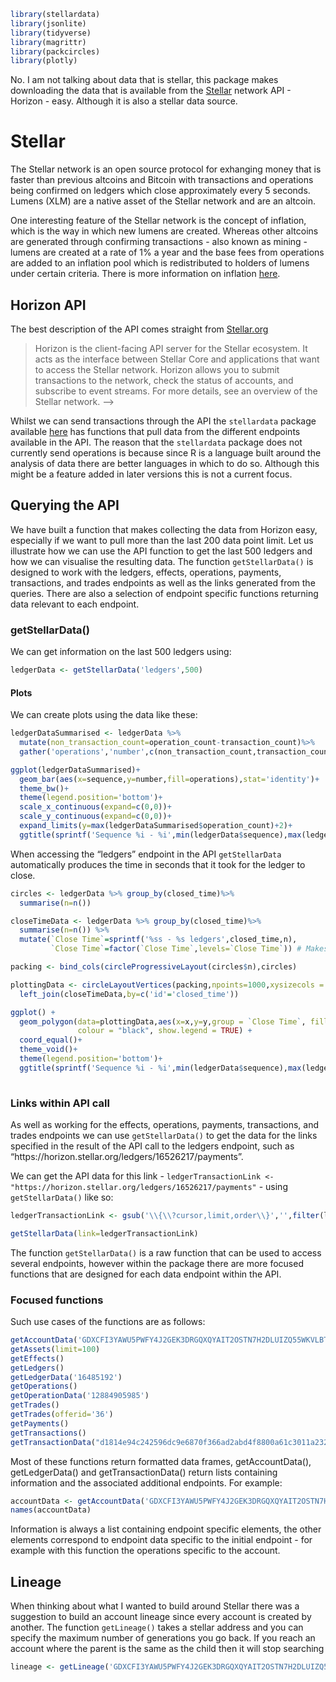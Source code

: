 
```r
library(stellardata)
library(jsonlite)
library(tidyverse)
library(magrittr)
library(packcircles)
library(plotly)
```
 
No. I am not talking about data that is stellar, this package makes downloading the data that is available from the [Stellar](https://www.stellar.org) network API - Horizon - easy. Although it is also a stellar data source.

<!-- # What is cryptocurrency? -->

<!-- Before we delve into the data, lets cover the basics of what a cryptocurrency is. Although it seems impossible to have escaped the news coverage in the last quarter of 2017, this doesn't necessarily translate to an understanding of what a cryptocurrency is. -->

<!-- A cryptocurrency is a digital asset that uses cryptography to secure transactions, create new tokens, and verify transfers - hence the name crypto currency. Whilst Bitcoin is the first cryptocurrency there have been multiple coins created since referred to as alternative or alt coins. -->

# Stellar

The Stellar network is an open source protocol for exhanging money that is faster than previous altcoins and Bitcoin with transactions and operations being confirmed on ledgers which close approximately every 5 seconds. Lumens (XLM) are a native asset of the Stellar network and are an altcoin. 

One interesting feature of the Stellar network is the concept of inflation, which is the way in which new lumens are created. Whereas other altcoins are generated through confirming transactions - also known as mining - lumens are created at a rate of 1% a year and the base fees from operations are added to an inflation pool which is redistributed to holders of lumens under certain criteria. There is more information on inflation [here](https://www.stellar.org/developers/guides/concepts/inflation.html).

## Horizon API

The best description of the API comes straight from [Stellar.org](https://www.stellar.org/developers/reference/)

> Horizon is the client-facing API server for the Stellar ecosystem. It acts as the interface between Stellar Core and applications that want to access the Stellar network. Horizon allows you to submit transactions to the network, check the status of accounts, and subscribe to event streams. For more details, see an overview of the Stellar network. -->

Whilst we can send transactions through the API the `stellardata` package available [here](https://github.com/statisticiansix/stellardata) has functions that pull data from the different endpoints available in the API. The reason that the `stellardata` package does not currently send operations is because since R is a language built around the analysis of data there are better languages in which to do so. Although this might be a feature added in later versions this is not a current focus.

## Querying the API

We have built a function that makes collecting the data from Horizon easy, especially if we want to pull more than the last 200 data point limit. Let us illustrate how we can use the API function to get the last 500 ledgers and how we can visualise the resulting data. The function `getStellarData()` is designed to work with the ledgers, effects, operations, payments, transactions, and trades endpoints as well as the links generated from the queries. There are also a selection of endpoint specific functions returning data relevant to each endpoint.

### getStellarData()

We can get information on the last 500 ledgers using:

```r
ledgerData <- getStellarData('ledgers',500)
```

#### Plots

We can create plots using the data like these:

```r
ledgerDataSummarised <- ledgerData %>%
  mutate(non_transaction_count=operation_count-transaction_count)%>%
  gather('operations','number',c(non_transaction_count,transaction_count))

ggplot(ledgerDataSummarised)+
  geom_bar(aes(x=sequence,y=number,fill=operations),stat='identity')+
  theme_bw()+
  theme(legend.position='bottom')+
  scale_x_continuous(expand=c(0,0))+
  scale_y_continuous(expand=c(0,0))+
  expand_limits(y=max(ledgerDataSummarised$operation_count)+2)+
  ggtitle(sprintf('Sequence %i - %i',min(ledgerData$sequence),max(ledgerData$sequence)))
```

When accessing the "ledgers" endpoint in the API `getStellarData` automatically produces the time in seconds that it took for the ledger to close.

```r
circles <- ledgerData %>% group_by(closed_time)%>%
  summarise(n=n())

closeTimeData <- ledgerData %>% group_by(closed_time)%>%
  summarise(n=n()) %>%
  mutate(`Close Time`=sprintf('%ss - %s ledgers',closed_time,n),
         `Close Time`=factor(`Close Time`,levels=`Close Time`)) # Makes sure that the scale in ggplot appears properly 1-10 not 1,10,2,...

packing <- bind_cols(circleProgressiveLayout(circles$n),circles)

plottingData <- circleLayoutVertices(packing,npoints=1000,xysizecols = 1:3,idcol = 4) %>%
  left_join(closeTimeData,by=c('id'='closed_time'))

ggplot() +
  geom_polygon(data=plottingData,aes(x=x,y=y,group = `Close Time`, fill = `Close Time`),
               colour = "black", show.legend = TRUE) +
  coord_equal()+
  theme_void()+
  theme(legend.position='bottom')+
  ggtitle(sprintf('Sequence %i - %i',min(ledgerData$sequence),max(ledgerData$sequence)))
  
```

### Links within API call

As well as working for the effects, operations, payments, transactions, and trades endpoints we can use `getStellarData()` to get the data for the links specified in the result of the API call to the ledgers endpoint, such as "https://horizon.stellar.org/ledgers/16526217/payments". 

We can get the API data for this link - `ledgerTransactionLink <- "https://horizon.stellar.org/ledgers/16526217/payments"` - using `getStellarData()` like so:

```r
ledgerTransactionLink <- gsub('\\{\\?cursor,limit,order\\}','',filter(ledgerData,transaction_count>0) %>% .[['_links.payments.href']] %>% .[1])
```

```r
getStellarData(link=ledgerTransactionLink)
```

The function `getStellarData()` is a raw function that can be used to access several endpoints, however within the package there are more focused functions that are designed for each data endpoint within the API.

### Focused functions

Such use cases of the functions are as follows:

```r
getAccountData('GDXCFI3YAWU5PWFY4J2GEK3DRGQXQYAIT2OSTN7H2DLUIZQ55WKVLBTQ')
getAssets(limit=100)
getEffects()
getLedgers()
getLedgerData('16485192')
getOperations()
getOperationData('12884905985')
getTrades()
getTrades(offerid='36')
getPayments()
getTransactions()
getTransactionData("d1814e94c242596dc9e6870f366ad2abd4f8800a61c3011a232eeeb73f1c7874")
```

Most of these functions return formatted data frames, getAccountData(), getLedgerData() and getTransactionData() return lists containing information and the associated additional endpoints. For example:

```r
accountData <- getAccountData('GDXCFI3YAWU5PWFY4J2GEK3DRGQXQYAIT2OSTN7H2DLUIZQ55WKVLBTQ')
names(accountData)
```

Information is always a list containing endpoint specific elements, the other elements correspond to endpoint data specific to the initial endpoint - for example with this function the operations specific to the account.

## Lineage

When thinking about what I wanted to build around Stellar there was a suggestion to build an account lineage since every account is created by another. The function `getLineage()` takes a stellar address and you can specify the maximum number of generations you go back. If you reach an account where the parent is the same as the child then it will stop searching

```r
lineage <- getLineage('GDXCFI3YAWU5PWFY4J2GEK3DRGQXQYAIT2OSTN7H2DLUIZQ55WKVLBTQ')
```

